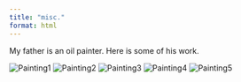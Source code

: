 ```yaml
---
title: "misc."
format: html
---
```


My father is an oil painter. Here is some of his work.

![Painting1](IMG-20250920-WA0004.jpg)
![Painting2](IMG-20250920-WA0000.jpg)
![Painting3](IMG-20250920-WA0001.jpg)
![Painting4](IMG-20250920-WA0002.jpg)
![Painting5](IMG-20250920-WA0003.jpg)
